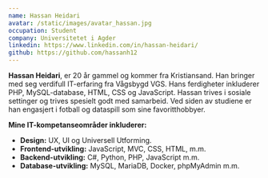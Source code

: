 ```yaml
---
name: Hassan Heidari
avatar: /static/images/avatar_hassan.jpg
occupation: Student
company: Universitetet i Agder
linkedin: https://www.linkedin.com/in/hassan-heidari/
github: https://github.com/hassanh12
---
```


**Hassan Heidari**, er 20 år gammel og kommer fra Kristiansand. Han bringer med seg verdifull IT-erfaring fra Vågsbygd VGS. Hans ferdigheter inkluderer PHP, MySQL-database, HTML, CSS og JavaScript. Hassan trives i sosiale settinger og trives spesielt godt med samarbeid. Ved siden av studiene er han engasjert i fotball og dataspill som sine favoritthobbyer.

**Mine IT-kompetanseområder inkluderer:** 

- **Design:** UX, UI og Universell Utforming.
- **Frontend-utvikling:** JavaScript, MVC, CSS, HTML, m.m.
- **Backend-utvikling:** C#, Python, PHP, JavaScript m.m.
- **Database-utvikling:** MySQL, MariaDB, Docker, phpMyAdmin m.m.
